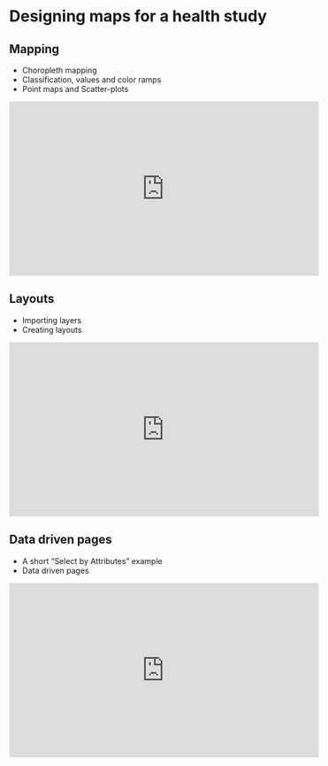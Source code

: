 # Designing maps for a health study {#week3}

## Mapping

+ Choropleth mapping
+ Classification, values and color ramps
+ Point maps and Scatter-plots 

<iframe width="560" height="315" src="https://www.youtube.com/embed/QcUjA2fA0ds" frameborder="0" allow="accelerometer; autoplay; encrypted-media; gyroscope; picture-in-picture" allowfullscreen></iframe>

## Layouts

+ Importing layers
+ Creating layouts

<iframe width="560" height="315" src="https://www.youtube.com/embed/bLQ4OvLxIqo" frameborder="0" allow="accelerometer; autoplay; encrypted-media; gyroscope; picture-in-picture" allowfullscreen></iframe>

## Data driven pages

+ A short "Select by Attributes" example
+ Data driven pages

<iframe width="560" height="315" src="https://www.youtube.com/embed/u3wP80rzPPs" frameborder="0" allow="accelerometer; autoplay; encrypted-media; gyroscope; picture-in-picture" allowfullscreen></iframe>